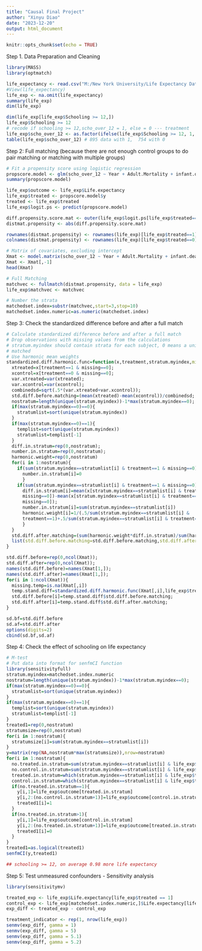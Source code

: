 ---
title: "Causal Final Project"
author: "Xinyu Diao"
date: "2023-12-20"
output: html_document
---

```{r setup, include=FALSE}
knitr::opts_chunk$set(echo = TRUE)
```

Step 1. Data Preparation and Cleaning
```{r}
library(MASS)
library(optmatch)

life_expectancy <- read.csv("M:/New York University/Life Expectancy Data.csv")
#View(life_expectancy)
life_exp <- na.omit(life_expectancy)
summary(life_exp)
dim(life_exp)

dim(life_exp[life_exp$Schooling >= 12,])
life_exp$Schooling >= 12
# recode if schooling >= 12,scho_over_12 = 1, else = 0 --- treatment
life_exp$scho_over_12 <- as.factor(ifelse(life_exp$Schooling >= 12, 1, 0))
table(life_exp$scho_over_12) # 895 data with 1,  754 with 0
```
Step 2: Full matching (because there are not enough control groups to do pair matching or matching with multiple groups)
```{r}
# Fit a propensity score using logistic regression
propscore.model <- glm(scho_over_12 ~ Year + Adult.Mortality + infant.deaths + Alcohol + percentage.expenditure + Hepatitis.B + Measles + BMI + under.five.deaths + Polio + Total.expenditure + Diphtheria + HIV.AIDS + GDP + Population + thinness..1.19.years + thinness.5.9.years + Income.composition.of.resources, family = binomial, data = life_exp)
summary(propscore.model)

life_exp$outcome <- life_exp$Life.expectancy
life_exp$treated <- propscore.model$y
treated <- life_exp$treated
life_exp$logit.ps <- predict(propscore.model)

diff.propensity.score.mat <- outer(life_exp$logit.ps[life_exp$treated==1], life_exp$logit.ps[life_exp$treated==0],'-')
distmat.propensity <- abs(diff.propensity.score.mat)

rownames(distmat.propensity) <- rownames(life_exp)[life_exp$treated==1]
colnames(distmat.propensity) <- rownames(life_exp)[life_exp$treated==0]

# Matrix of covariates, excluding intercept
Xmat <- model.matrix(scho_over_12 ~ Year + Adult.Mortality + infant.deaths + Alcohol + percentage.expenditure + Hepatitis.B + Measles + BMI + under.five.deaths + Polio + Total.expenditure + Diphtheria + HIV.AIDS + GDP + Population + thinness..1.19.years + thinness.5.9.years + Income.composition.of.resources, family = binomial, data = life_exp)
Xmat <- Xmat[,-1]
head(Xmat)

# Full Matching
matchvec <- fullmatch(distmat.propensity, data = life_exp)
life_exp$matchvec <- matchvec

# Number the strata
matchedset.index=substr(matchvec,start=3,stop=10)
matchedset.index.numeric=as.numeric(matchedset.index)
```


Step 3: Check the standardized difference before and after a full match
```{r}
# Calculate standardized difference before and after a full match
# Drop observations with missing values from the calculations
# stratum.myindex should contain strata for each subject, 0 means a unit was not
# matched
# Use harmonic mean weights
standardized.diff.harmonic.func=function(x,treatment,stratum.myindex,missing=rep(0,length(x))){
  xtreated=x[treatment==1 & missing==0];
  xcontrol=x[treatment==0 & missing==0];
  var.xtreated=var(xtreated);
  var.xcontrol=var(xcontrol);
  combinedsd=sqrt(.5*(var.xtreated+var.xcontrol));
  std.diff.before.matching=(mean(xtreated)-mean(xcontrol))/combinedsd;
  nostratum=length(unique(stratum.myindex))-1*max(stratum.myindex==0);
  if(max(stratum.myindex==0)==0){
    stratumlist=sort(unique(stratum.myindex))
  }
  if(max(stratum.myindex==0)==1){
    templist=sort(unique(stratum.myindex))
    stratumlist=templist[-1]
  }
  diff.in.stratum=rep(0,nostratum);
  number.in.stratum=rep(0,nostratum);
  harmonic.weight=rep(0,nostratum)
  for(i in 1:nostratum){
    if(sum(stratum.myindex==stratumlist[i] & treatment==1 & missing==0)==0 | sum(stratum.myindex==stratumlist[i] & treatment==0 & missing==0)==0){
      number.in.stratum[i]=0
      }
    if(sum(stratum.myindex==stratumlist[i] & treatment==1 & missing==0)>0 & sum(stratum.myindex==stratumlist[i] & treatment==0 & missing==0)>0){
      diff.in.stratum[i]=mean(x[stratum.myindex==stratumlist[i] & treatment==1 &
      missing==0])-mean(x[stratum.myindex==stratumlist[i] & treatment==0 &
      missing==0]);
      number.in.stratum[i]=sum(stratum.myindex==stratumlist[i])
      harmonic.weight[i]=1/(.5/sum(stratum.myindex==stratumlist[i] &
      treatment==1)+.5/sum(stratum.myindex==stratumlist[i] & treatment==0))
      }
  }
  std.diff.after.matching=(sum(harmonic.weight*diff.in.stratum)/sum(harmonic.weight))/combinedsd;
  list(std.diff.before.matching=std.diff.before.matching,std.diff.after.matching=std.diff.after.matching);
}

std.diff.before=rep(0,ncol(Xmat));
std.diff.after=rep(0,ncol(Xmat));
names(std.diff.before)=names(Xmat[1,]);
names(std.diff.after)=names(Xmat[1,]);
for(i in 1:ncol(Xmat)){
  missing.temp=is.na(Xmat[,i])
  temp.stand.diff=standardized.diff.harmonic.func(Xmat[,i],life_exp$treated,matchedset.index.numeric,missing.temp);
  std.diff.before[i]=temp.stand.diff$std.diff.before.matching;
  std.diff.after[i]=temp.stand.diff$std.diff.after.matching;
}

sd.bf=std.diff.before
sd.af=std.diff.after
options(digits=2)
cbind(sd.bf,sd.af)

```
Step 4: Check the effect of schooling on life expectancy
```{r}
# M-test
# Put data into format for senfmCI function
library(sensitivityfull)
stratum.myindex=matchedset.index.numeric
nostratum=length(unique(stratum.myindex))-1*max(stratum.myindex==0);
if(max(stratum.myindex==0)==0){
  stratumlist=sort(unique(stratum.myindex))
}
if(max(stratum.myindex==0)==1){
  templist=sort(unique(stratum.myindex))
  stratumlist=templist[-1]
}
treated1=rep(0,nostratum)
stratumsize=rep(0,nostratum)
for(i in 1:nostratum){
  stratumsize[i]=sum(stratum.myindex==stratumlist[i])
}
y=matrix(rep(NA,nostratum*max(stratumsize)),nrow=nostratum)
for(i in 1:nostratum){
  no.treated.in.stratum=sum(stratum.myindex==stratumlist[i] & life_exp$treated==1)
  no.control.in.stratum=sum(stratum.myindex==stratumlist[i] & life_exp$treated==0)
  treated.in.stratum=which(stratum.myindex==stratumlist[i] & life_exp$treated==1)
  control.in.stratum=which(stratum.myindex==stratumlist[i] & life_exp$treated==0)
  if(no.treated.in.stratum==1){
    y[i,1]=life_exp$outcome[treated.in.stratum]
    y[i,2:(no.control.in.stratum+1)]=life_exp$outcome[control.in.stratum]
    treated1[i]=1
  }
  if(no.treated.in.stratum>1){
    y[i,1]=life_exp$outcome[control.in.stratum]
    y[i,2:(no.treated.in.stratum+1)]=life_exp$outcome[treated.in.stratum]
    treated1[i]=0
  }
}
treated1=as.logical(treated1)
senfmCI(y,treated1)

## schooling >= 12, on average 0.98 more life expectancy
```
Step 5: Test unmeasured confounders - Sensitivity analysis

```{r}

library(sensitivitymv)

treated_exp <- life_exp$Life.expectancy[life_exp$treated == 1]
control_exp <- life_exp[matchedset.index.numeric,]$Life.expectancy[life_exp$treated == 1]
exp_diff <- treated_exp - control_exp

treatment_indicator <- rep(1, nrow(life_exp))
senmv(exp_diff, gamma = 1)
senmv(exp_diff, gamma = 5)
senmv(exp_diff, gamma = 5.1)
senmv(exp_diff, gamma = 5.2)
```

